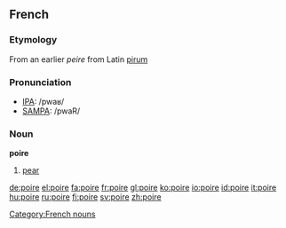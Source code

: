 ==French==
===Etymology===
From an earlier ''peire'' from Latin [[pirum]]

===Pronunciation===
*[[w:IPA|IPA]]: /pwaʁ/
*[[w:SAMPA|SAMPA]]: /pwaR/

===Noun===
'''poire''' {{f}}

# [[pear]]

[[Category:French nouns]]

[[de:poire]]
[[el:poire]]
[[fa:poire]]
[[fr:poire]]
[[gl:poire]]
[[ko:poire]]
[[io:poire]]
[[id:poire]]
[[it:poire]]
[[hu:poire]]
[[ru:poire]]
[[fi:poire]]
[[sv:poire]]
[[zh:poire]]